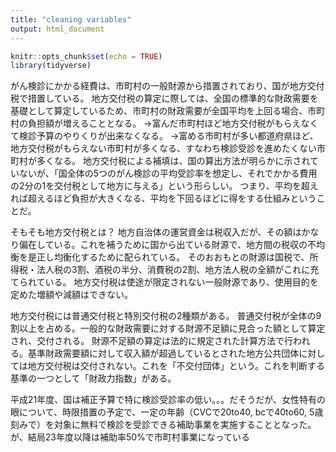 ```yaml
---
title: "cleaning variables"
output: html_document
---
```


```r
knitr::opts_chunk$set(echo = TRUE)
library(tidyverse)
```

がん検診にかかる経費は、市町村の一般財源から措置されており、国が地方交付税で措置している。
地方交付税の算定に際しては、全国の標準的な財政需要を基礎として算定しているため、市町村の財政需要が全国平均を上回る場合、市町村の負担額が増えることとなる。
→富んだ市町村ほど地方交付税がもらえなくて検診予算のやりくりが出来なくなる。
→富める市町村が多い都道府県ほど、地方交付税がもらえない市町村が多くなる、すなわち検診受診を進めたくない市町村が多くなる。
地方交付税による補填は、国の算出方法が明らかに示されていないが、「国全体の5つのがん検診の平均受診率を想定し、それでかかる費用の2分の1を交付税として地方に与える」という形らしい。
つまり、平均を超えれば超えるほど負担が大きくなる、平均を下回るほどに得をする仕組みということだ。

そもそも地方交付税とは？
地方自治体の運営資金は税収入だが、その額はかなり偏在している。これを補うために国から出ている財源で、地方間の税収の不均衡を是正し均衡化するために配られている。
そのおおもとの財源は国税で、所得税・法人税の3割、酒税の半分、消費税の2割、地方法人税の全額がこれに充てられている。
地方交付税は使途が限定されない一般財源であり、使用目的を定めた増額や減額はできない。

地方交付税には普通交付税と特別交付税の2種類がある。
普通交付税が全体の9割以上を占める。一般的な財政需要に対する財源不足額に見合った額として算定され、交付される。
財源不足額の算定は法的に規定された計算方法で行われる。基準財政需要額に対して収入額が超過しているとされた地方公共団体に対しては地方交付税は交付されない。これを「不交付団体」という。これを判断する基準の一つとして「財政力指数」がある。


平成21年度、国は補正予算で特に検診受診率の低い。。。だそうだが、女性特有の眼について、時限措置の予定で、一定の年齢（CVCで20to40, bcで40to60, 5歳刻みで）を対象に無料で検診を受診できる補助事業を実施することとなった。
が、結局23年度以降は補助率50%で市町村事業になっている

